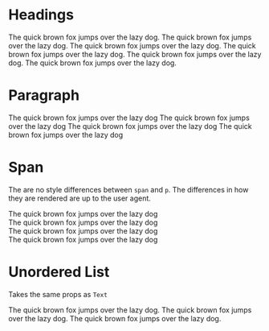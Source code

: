
<Meta title="Typography" component={Heading} />

# Headings

<Preview>
  <Story name="Headings">
    <div>
      <Heading size={1}>The quick brown fox jumps over the lazy dog.</Heading>
      <Heading size={2}>The quick brown fox jumps over the lazy dog.</Heading>
      <Heading size={3}>
        The quick brown fox jumps over the lazy dog.
      </Heading>
      <Heading size={4}>The quick brown fox jumps over the lazy dog.</Heading>
      <Heading size={5}>The quick brown fox jumps over the lazy dog.</Heading>
      <Heading size={6}>The quick brown fox jumps over the lazy dog.</Heading>
    </div>
  </Story>
</Preview>

<ArgsTable of={Heading} />

# Paragraph

<Preview>
  <Story name="Paragraph">
    <div>
      <Text is="p" small>
        The quick brown fox jumps over the lazy dog
      </Text>
      <Text is="p">The quick brown fox jumps over the lazy dog</Text>
      <Text is="p" color="text-success">
        The quick brown fox jumps over the lazy dog
      </Text>
      <Text is="p" bold>
        The quick brown fox jumps over the lazy dog
      </Text>
    </div>
  </Story>
</Preview>

<ArgsTable of={Text} />

# Span

The are no style differences between `span` and `p`. The differences in how they are rendered are up to the user agent.

<Preview>
  <Story name="Span">
    <div>
      <div>
        <Text>The quick brown fox jumps over the lazy dog</Text>
      </div>
      <div>
        <Text color="text-blue-700">
          The quick brown fox jumps over the lazy dog
        </Text>
      </div>
      <div>
        <Text bold>The quick brown fox jumps over the lazy dog</Text>
      </div>
      <div>
        <Text small>The quick brown fox jumps over the lazy dog</Text>
      </div>
    </div>
  </Story>
</Preview>

<ArgsTable of={Text} />

# Unordered List

Takes the same props as `Text`

<Preview>
  <Story name="Unordered List">
    <UnorderedList>
      <ListItem is="li" bold>The quick brown fox jumps over the lazy dog.</ListItem>
      <ListItem is="li" color="text-error">The quick brown fox jumps over the lazy dog.</ListItem>
      <ListItem is="li" small>The quick brown fox jumps over the lazy dog.</ListItem>
    </UnorderedList>
  </Story>
</Preview>

<ArgsTable of={Text} />

